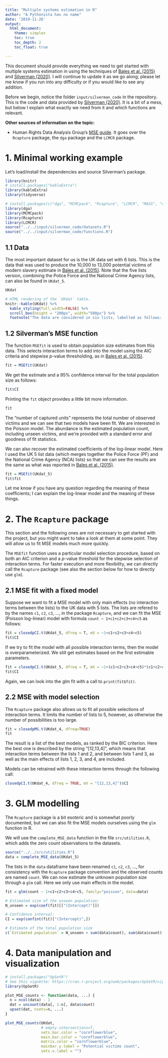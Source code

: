 ```yaml
---
title: "Multiple systems estimation in R"
author: "A Pythonista has no name"
date: '2019-11-26'
output:
  html_document:
    theme: simplex
    toc: true
    toc_depth: 2
    toc_float: true

---
```


This document should provide everything we need to get started with multiple systems estimation in \texttt{R} using the techniques of [Bales et al. (2015)](https://rss.onlinelibrary.wiley.com/doi/epdf/10.1111/j.1740-9713.2015.00824.x) and [Silverman (2020)](https://arxiv.org/pdf/1902.06078.pdf). I will continue to update it as we go along; please let me know if you run into any difficulty or if you would like to see any addition.

Before we begin, notice the folder `input/silverman_code` in the repository. This is the code and data provided by [Silverman (2020)](https://arxiv.org/pdf/1902.06078.pdf). It is a bit of a mess, but below I explain what exactly we need from it and which functions are relevant.

**Other sources of information on the topic:**

  - Human Rights Data Analysis Group's [MSE guide](https://hrdag.org/tech-notes/basic-mse.html). It goes over the `Rcapture` package, the `dga` package and the `LCMCR` package.

# 1. Minimal working example

Let's load/install the dependencies and source Silverman's package.

```r
library(knitr)
# install.packages("kableExtra")
library(kableExtra)
library(tidyverse)

# install.packages(c("dga", "MCMCpack", "Rcapture", "LCMCR", "MASS", "coda"))
library(dga)
library(MCMCpack)
library(Rcapture)
library(LCMCR)
source("../../input/silverman_code/datasets.R")
source("../../input/silverman_code/functions.R")
```

## 1.1 Data

The most important dataset for us is the UK data set with 6 lists. This is the data that was used to produce the 10,000 to 13,000 potential victims of modern slavery estimate in [Bales et al. (2015)](https://rss.onlinelibrary.wiley.com/doi/epdf/10.1111/j.1740-9713.2015.00824.x). Note that the five lists version, combining the Police Force and the National Crime Agency lists, can also be found in `UKdat_5`.

```r
UKdat
```

```r
# HTML rendering of the `UKdat` table.
knitr::kable(UKdat) %>% 
  kable_styling(full_width=FALSE) %>% 
  scroll_box(height = "200px", width="500px") %>% 
  footnote("The data are considered in six lists, labelled as follows:  LA--Local authorities; NG--Non-government organisations; PF--Police forces; GO--Government organisations; GP--General public; NCA--National Crime Agency.", footnote_as_chunk=T)
```

## 1.2 Silverman's MSE function

The function `MSEfit` is used to obtain population size estimates from this data. This selects interaction terms to add into the model using the AIC criteria and stepwise $p$-value thresholding, as in [Bales et al. (2015)](https://rss.onlinelibrary.wiley.com/doi/epdf/10.1111/j.1740-9713.2015.00824.x).

```r
fit = MSEfit(UKdat)
```

We get the estimate and a $95\%$ confidence interval for the total population size as follows:
```r
fit$CI
```

Printing the `fit` object provides a little bit more information. 
```r
fit
```
The "number of captured units" represents the total number of observed victims and we can see that two models have been fit. We are interested in the Poisson model. The abundance is the estimated population count, including unseen victims, and we're provided with a standard error and goodness of fit statistics.

We can also recover the estimated coefficients of the log-linear model. Here I used the UK 5 list data (which merges together the Police Force (PF) and the National Crime Agency (NCA) lists) so that we can see the results are the same as what was reported in [Bales et al. (2015)](https://rss.onlinelibrary.wiley.com/doi/epdf/10.1111/j.1740-9713.2015.00824.x).  

```r
fit = MSEfit(UKdat_5)
fit$fit
```

Let me know if you have any question regarding the meaning of these coefficients; I can explain the log-linear model and the meaning of these things.

# 2. The `Rcapture` package

This section and the following ones are not necessary to get started with the project, but you might want to take a look at them at some point. They will allow us to fit MSE models much more quickly.

The `MSEfit` function uses a particular model selection procedure, based on both an AIC criterion and a $p$-value threshold for the stepwise selection of interaction terms. For faster execution and more flexibility, we can directly call the `Rcapture` package (see also the section below for how to directly use `glm`).

## 2.1 MSE fit with a fixed model

Suppose we want to fit a MSE model with only main effects (no interaction terms between the lists) to the UK data with 5 lists. The lists are refered to by the names `c1`, `c2`, `c3`, ..., in the package `Rcapture`, and we can fit the MSE (Poisson log-linear) model with formula `count ~ 1+c1+c2+c3+c4+c5` as follows:

```r
fit = closedpCI.t(UKdat_5, dfreq = T, mX = ~1+c1+c2+c3+c4+c5)
fit$CI
```

If we try to fit the model with all possible interaction terms, then the model is overparameterized. We still get estimates based on the first estimable parameters.

```r
fit = closedpCI.t(UKdat_5, dfreq = T, mX = ~1+(c1+c2+c3+c4+c5)*(c1+c2+c3+c4+c5))
fit$CI
```

Again, we can look into the glm fit with a call to `print(fit$fit)`.

## 2.2 MSE with model selection

The `Rcapture` package also allows us to fit all possible selections of interaction terms. It limits the number of lists to $5$, however, as otherwise the number of possibilities is too large.

```r
fit = closedpMS.t(UKdat_4, dfreq=TRUE)
fit
```
The result is a list of the best models, as ranked by the BIC criterion. Here the best one is described by the string "[12,13,4]", which means that interaction terms between the lists 1 and 2, and between lists 1 and 3, as well as the main effects of lists 1, 2, 3, and 4, are included. 

Models can be retrained with these interaction terms through the following call:
```r
closedpCI.t(UKdat_4, dfreq = TRUE, mX = "[12,13,4]")$CI
```


# 3. GLM modelling

The `Rcapture` package is a bit esoteric and is somewhat poorly documented, but we can also fit the MSE models ourselves using the `glm` function in R.

We will use the `complete_MSE_data` function in the file `src/utilities.R`, which adds the zero count observations to the datasets.
```r
source("../../src/utilities.R")
data = complete_MSE_data(UKdat_5)
```

The lists in the `data` dataframe have been renamed `c1`, `c2`, `c3`, ..., for consistency with the `Rcapture` package convention and the observed counts are named `count`. We can now estimate the unknown population size through a `glm` call. Here we only use main effects in the model.

```r
fit = glm(count ~ 1+c1+c2+c3+c4+c5, family="poisson", data=data)

# Estimated size of the unseen population:
N_unseen = exp(coef(fit)[["(Intercept)"]])

# Confidence interval:
CI = exp(confint(fit)["(Intercept)",])

# Estimate of the total population size
c(`Estimated population` = N_unseen + sum(data$count), sum(data$count) + CI)
```

# 4. Data manipulation and visualization

```r
# install.packages("UpSetR")
# See this vignette: https://cran.r-project.org/web/packages/UpSetR/vignettes/basic.usage.html
library(UpSetR) 
```

```r
plot_MSE_counts <- function(data, ...) {
  n = ncol(data) - 1
  dat = uncount(data[, 1:n], data$count)
  upset(dat, nsets=n, ...)
}

plot_MSE_counts(UKdat, 
                # empty.intersections=T,
                sets.bar.color = "cornflowerblue",
                main.bar.color = "cornflowerblue",
                matrix.color = "cornflowerblue",
                mainbar.y.label = "Potential victims count",
                sets.x.label = "")
```



